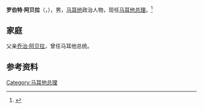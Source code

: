 {{NoteTA
|G1=People
|G2=Country
}}
{{Infobox officeholder
|honorific-prefix = [[尊敬的|尊敬的]]
|name             = 勞勃·阿貝拉<br>Robert Abela
|honorific-suffix = {{le|國家榮譽勳章 (馬爾他)|National Order of Merit (Malta)|KUOM}} [[馬爾他國會|MP]]
|image            =
|caption          = 
|office           = [[馬爾他總理|馬爾他總理]]'''（选举：[[2022年马耳他大选|2022]]）'''
|president        = [[喬治·韋拉|喬治·韋拉]]
|term_start       = 2020年1月13日
|term_end         = 
|predecessor      = [[约瑟夫·穆斯卡特|约瑟夫·穆斯卡特]]
|successor        = 
|office1          = [[工黨_(馬爾他)|馬爾他工黨黨魁]]
|term_start1      = 2020年1月12日
|term_end1        = 
|predecessor1     = [[约瑟夫·穆斯卡特|约瑟夫·穆斯卡特]]
|successor1       = 
|birth_date       = {{birth date and age|df=y|1977|12|7}}
|birth_place      = {{flag|Malta}}[[斯利馬|斯利馬]]
|death_date       = 
|death_place      = 
|spouse           = {{marriage|Lydia Zerafa|2008}}
|children         = 1名
|education        = [[馬爾他大學|馬爾他大學]]
}}
'''罗伯特·阿贝拉'''（{{lang-en|Robert Abela}}，{{bd|1977年|12月7日|}}），男，[[马耳他|马耳他]]政治人物，现任[[马耳他总理|马耳他总理]]。<ref>{{Cite web|title=罗伯特·阿贝拉宣誓就任马耳他总理|url=http://www.xinhuanet.com/world/2020-01/14/c_1125459540.htm|accessdate=2021-01-12|work=新华网|archive-date=2020-10-25|archive-url=https://web.archive.org/web/20201025001710/http://www.xinhuanet.com/world/2020-01/14/c_1125459540.htm|dead-url=no}}</ref>

== 家庭 ==
父亲[[乔治·阿贝拉|乔治·阿贝拉]]，曾任马耳他总统。

== 参考资料 ==
{{reflist}}

{{马耳他小作品}}
{{英联邦政府首脑}}

{{Authority control}}
{{DEFAULTSORT:Abela, Robert}}
{{portal bar|馬爾他|政治|人物}}
[[Category:马耳他总理|Category:马耳他总理]]